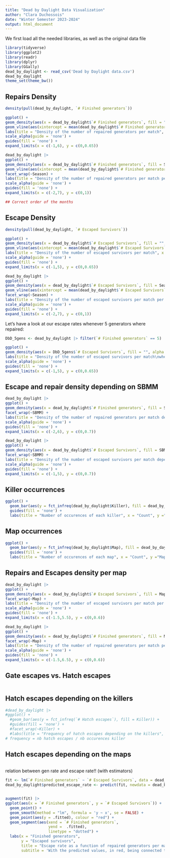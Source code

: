 ```yaml
---
title: "Dead by Daylight Data Visualization"
author: "Clara Duchossois"
date: "Winter Semester 2023-2024"
output: html_document
---
```


We first load all the needed libraries, as well as the original data file

```r
library(tidyverse)
library(ggplot2)
library(readr)
library(dplyr)
library(GGally)
dead_by_daylight <- read_csv('Dead by Daylight data.csv')
dead_by_daylight
theme_set(theme_bw())
```

## Repairs Density

```r
density(pull(dead_by_daylight, `# Finished generators`))

ggplot() +
geom_density(aes(x = dead_by_daylight$`# Finished generators`, fill = "", alpha = 0.3)) +
geom_vline(aes(xintercept = mean(dead_by_daylight$`# Finished generators`), colour = ""), linewidth = 1, linetype = 'dashed') +
labs(title = "Density of the number of repaired generators per match", x = "Repaired generators", y ="Density", colour = "Mean") +
scale_alpha(guide = 'none') +
guides(fill = 'none') +
expand_limits(x = c(-1,6), y = c(0,0.65))
```

```r
dead_by_daylight |> 
ggplot() +
geom_density(aes(x = dead_by_daylight$`# Finished generators`, fill = Season, alpha = 0.3)) +
geom_vline(aes(xintercept = mean(dead_by_daylight$`# Finished generators`), colour = ""), linewidth = 1, linetype = 'dashed') +
facet_wrap(~Season) +
labs(title = "Density of the number of repaired generators per match per season", x = "Repaired generators", y ="Density", colour = "Mean") +
scale_alpha(guide = 'none') +
guides(fill = 'none') +
expand_limits(x = c(-2,7), y = c(0,1))

## Correct order of the months
```

## Escape Density

```r
density(pull(dead_by_daylight, `# Escaped Survivors`))

ggplot() +
geom_density(aes(x = dead_by_daylight$`# Escaped Survivors`, fill = "", alpha = 0.3)) +
geom_vline(aes(xintercept = mean(dead_by_daylight$`# Escaped Survivors`), colour = ""), linewidth = 1, linetype = 'dashed') +
labs(title = "Density of the number of escaped survivors per match", x = "Escaped survivors", y ="Density", colour = "Mean") +
scale_alpha(guide = 'none') +
guides(fill = 'none') +
expand_limits(x = c(-1,5), y = c(0,0.65))
```

```r
dead_by_daylight |> 
ggplot() +
geom_density(aes(x = dead_by_daylight$`# Escaped Survivors`, fill = Season, alpha = 0.3)) +
geom_vline(aes(xintercept = mean(dead_by_daylight$`# Escaped Survivors`), colour = ""), linewidth = 1, linetype = 'dashed') +
facet_wrap(~Season) +
labs(title = "Density of the number of escaped survivors per match per season", x = "Escaped survivors", y ="Density", colour = "Mean") +
scale_alpha(guide = 'none') +
guides(fill = 'none') +
expand_limits(x = c(-2,7), y = c(0,1))
```

Let's have a look at our escape rates whenever 5 generators where repaired:

```r
DbD_5gens <- dead_by_daylight |> filter(`# Finished generators` == 5)

ggplot() +
geom_density(aes(x = DbD_5gens$`# Escaped Survivors`, fill = "", alpha = 0.3)) +
labs(title = "Density of the number of escaped survivors per match\nwhere 5 generators where repaired", x = "Escaped survivors", y ="Density") +
scale_alpha(guide = 'none') +
guides(fill = 'none') +
expand_limits(x = c(-1,5), y = c(0,0.65))
```

## Escape and repair density depending on SBMM

```r
dead_by_daylight |> 
ggplot() +
geom_density(aes(x = dead_by_daylight$`# Finished generators`, fill = SBMM, alpha = 0.3)) +
facet_wrap(~SBMM) +
labs(title = "Density of the number of repaired generators per match depending on SBMM", x = "Repaired generators", y ="Density") +
scale_alpha(guide = 'none') +
guides(fill = 'none') +
expand_limits(x = c(-2,6), y = c(0,0.7))
```

```r
dead_by_daylight |> 
ggplot() +
geom_density(aes(x = dead_by_daylight$`# Escaped Survivors`, fill = SBMM, alpha = 0.3)) +
facet_wrap(~SBMM) +
labs(title = "Density of the number of escaped survivors per match depending on SBMM", x = "Escaped survivors", y ="Density") +
scale_alpha(guide = 'none') +
guides(fill = 'none') +
expand_limits(x = c(-1,5), y = c(0,0.7))
```


## Killer occurrences

```r
ggplot() +
  geom_bar(aes(y = fct_infreq(dead_by_daylight$Killer), fill = dead_by_daylight$Killer)) +
  guides(fill = 'none') +
  labs(title = "Number of occurences of each killer", x = "Count", y ="Killer") 
```

## Map occurrences

```r
ggplot() +
  geom_bar(aes(y = fct_infreq(dead_by_daylight$Map), fill = dead_by_daylight$Map)) +
  guides(fill = 'none') +
  labs(title = "Number of occurences of each map", x = "Count", y ="Map") 
```


## Repairs and Escapes density per map

```r
dead_by_daylight |> 
ggplot() +
geom_density(aes(x = dead_by_daylight$`# Escaped Survivors`, fill = Map, alpha = 0.3)) +
facet_wrap(~Map) +
labs(title = "Density of the number of escaped survivors per match per map", x = "Escaped survivors", y ="Density") +
scale_alpha(guide = 'none') +
guides(fill = 'none') +
expand_limits(x = c(-1.5,5.5), y = c(0,0.6))
```

```r
dead_by_daylight |> 
ggplot() +
geom_density(aes(x = dead_by_daylight$`# Finished generators`, fill = Map, alpha = 0.3)) +
facet_wrap(~Map) +
labs(title = "Density of the number of repaired generators per match per map", x = "Repaired generators", y ="Density") +
scale_alpha(guide = 'none') +
guides(fill = 'none') +
expand_limits(x = c(-1.5,6.5), y = c(0,0.6))
```


## Gate escapes vs. Hatch escapes

```r

```


## Hatch escapes depending on the killers

```r
#dead_by_daylight |> 
#ggplot() +
  #geom_bar(aes(y = fct_infreq(`# Hatch escapes`), fill = Killer)) +
  #guides(fill = 'none') +
  #facet_wrap(~Killer) +
  #labs(title = "Frequency of hatch escapes depending on the killers", x = "Count", y ="Map") 
# frequency = nb hatch escapes / nb occurences killer
```


## Hatch escapes depending on the maps

```r

```









relation between gen rate and escape rate!! (with estimators)

```r
fit <- lm(`# Finished generators` ~ `# Escaped Survivors`, data = dead_by_daylight)
dead_by_daylight$predicted_escape_rate <- predict(fit, newdata = dead_by_daylight)


augment(fit) |>
ggplot(aes(x = `# Finished generators`, y = `# Escaped Survivors`)) +
  geom_point() +
  geom_smooth(method = "lm", formula = 'y ~ x', se = FALSE) +
  geom_point(aes(y = .fitted), colour = "red") +
  geom_segment(aes(xend = `# Finished generators`, 
                   yend =  .fitted), 
                   linetype = "dotted") +
  labs(x = "Finished generators",
       y = "Escaped survivors",
       title = "Escape rate as a function of repaired generators per match",
       subtitle = 'With the predicted values, in red, being connected to the measured values through dotted lines')
```




